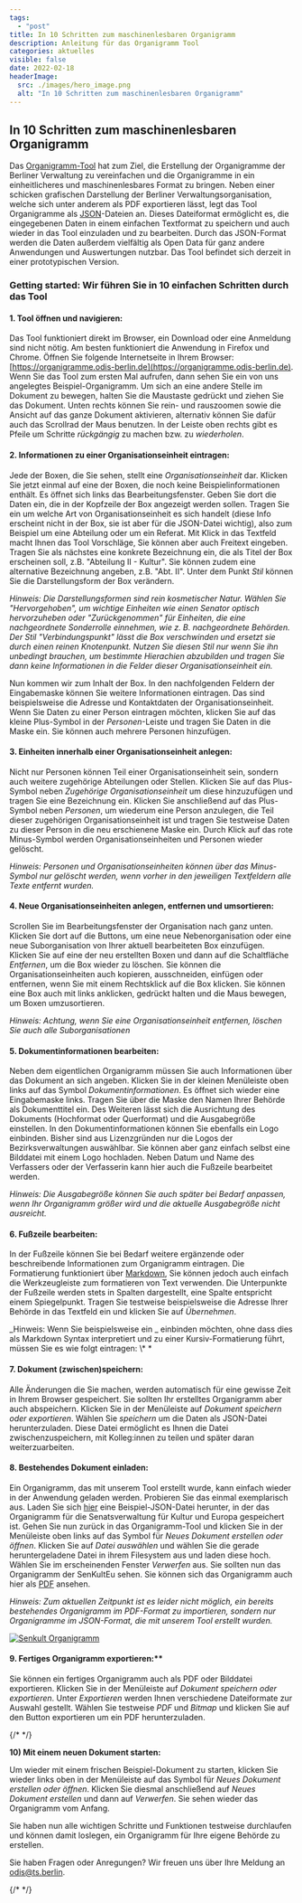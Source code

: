 ```yaml
---
tags:
  - "post"
title: In 10 Schritten zum maschinenlesbaren Organigramm
description: Anleitung für das Organigramm Tool
categories: aktuelles
visible: false
date: 2022-02-18
headerImage:
  src: ./images/hero_image.png
  alt: "In 10 Schritten zum maschinenlesbaren Organigramm"
---
```




## In 10 Schritten zum maschinenlesbaren Organigramm

Das [Organigramm-Tool](https://organigramme.odis-berlin.de) hat zum Ziel, die Erstellung der Organigramme der Berliner Verwaltung zu vereinfachen und die Organigramme in ein einheitlicheres und maschinenlesbares Format zu bringen. Neben einer schicken grafischen Darstellung der Berliner Verwaltungsorganisation, welche sich unter anderem als PDF exportieren lässt, legt das Tool Organigramme als [JSON](https://berlinonline.github.io/open-data-handbuch/#formatwahl)-Dateien an. Dieses Dateiformat ermöglicht es, die eingegebenen Daten in einem einfachen Textformat zu speichern und auch wieder in das Tool einzuladen und zu bearbeiten. Durch das JSON-Format werden die Daten außerdem vielfältig als Open Data für ganz andere Anwendungen und Auswertungen nutzbar. Das Tool befindet sich derzeit in einer prototypischen Version.

### Getting started: Wir führen Sie in 10 einfachen Schritten durch das Tool

#### 1. Tool öffnen und navigieren:

Das Tool funktioniert direkt im Browser, ein Download oder eine Anmeldung sind nicht nötig. Am besten funktioniert die Anwendung in Firefox und Chrome. Öffnen Sie folgende Internetseite in Ihrem Browser: [https://organigramme.odis-berlin.de](https://organigramme.odis-berlin.de). Wenn Sie das Tool zum ersten Mal aufrufen, dann sehen Sie ein von uns angelegtes Beispiel-Organigramm. Um sich an eine andere Stelle im Dokument zu bewegen, halten Sie die Maustaste gedrückt und ziehen Sie das Dokument. Unten rechts können Sie rein- und rauszoomen sowie die Ansicht auf das ganze Dokument aktivieren, alternativ können Sie dafür auch das Scrollrad der Maus benutzen. In der Leiste oben rechts gibt es Pfeile um Schritte _rückgängig_ zu machen bzw. zu _wiederholen_.

<ImageSection src={step1} />

#### 2. Informationen zu einer Organisationseinheit eintragen:

Jede der Boxen, die Sie sehen, stellt eine _Organisationseinheit_ dar. Klicken Sie jetzt einmal auf eine der Boxen, die noch keine Beispielinformationen enthält. Es öffnet sich links das Bearbeitungsfenster. Geben Sie dort die Daten ein, die in der Kopfzeile der Box angezeigt werden sollen. Tragen Sie ein um welche Art von Organisationseinheit es sich handelt (diese Info erscheint nicht in der Box, sie ist aber für die JSON-Datei wichtig), also zum Beispiel um eine Abteilung oder um ein Referat. Mit Klick in das Textfeld macht Ihnen das Tool Vorschläge, Sie können aber auch Freitext eingeben. Tragen Sie als nächstes eine konkrete Bezeichnung ein, die als Titel der Box erscheinen soll, z.B. "Abteilung II - Kultur". Sie können zudem eine alternative Bezeichnung angeben, z.B. "Abt. II". Unter dem Punkt _Stil_ können Sie die Darstellungsform der Box verändern.

_Hinweis: Die Darstellungsformen sind rein kosmetischer Natur. Wählen Sie "Hervorgehoben", um wichtige Einheiten wie einen Senator optisch hervorzuheben oder "Zurückgenommen" für Einheiten, die eine nachgeordnete Sonderrolle einnehmen, wie z. B. nachgeordnete Behörden. Der Stil "Verbindungspunkt" lässt die Box verschwinden und ersetzt sie durch einen reinen Knotenpunkt. Nutzen Sie diesen Stil nur wenn Sie ihn unbedingt brauchen, um bestimmte Hierachien abzubilden und tragen Sie dann keine Informationen in die Felder dieser Organisationseinheit ein._

<ImageSection src={step2} />

Nun kommen wir zum Inhalt der Box. In den nachfolgenden Feldern der Eingabemaske können Sie weitere Informationen eintragen. Das sind beispielsweise die Adresse und Kontaktdaten der Organisationseinheit. Wenn Sie Daten zu einer Person eintragen möchten, klicken Sie auf das kleine Plus-Symbol in der _Personen_-Leiste und tragen Sie Daten in die Maske ein. Sie können auch mehrere Personen hinzufügen.

#### 3. Einheiten innerhalb einer Organisationseinheit anlegen:

Nicht nur Personen können Teil einer Organisationseinheit sein, sondern auch weitere zugehörige Abteilungen oder Stellen. Klicken Sie auf das Plus-Symbol neben _Zugehörige Organisationseinheit_ um diese hinzuzufügen und tragen Sie eine Bezeichnung ein. Klicken Sie anschließend auf das Plus-Symbol neben _Personen_, um wiederum eine Person anzulegen, die Teil dieser zugehörigen Organisationseinheit ist und tragen Sie testweise Daten zu dieser Person in die neu erschienene Maske ein. Durch Klick auf das rote Minus-Symbol werden Organisationseinheiten und Personen wieder gelöscht.

_Hinweis: Personen und Organisationseinheiten können über das Minus-Symbol nur gelöscht werden, wenn vorher in den jeweiligen Textfeldern alle Texte entfernt wurden._

<ImageSection src={step3} />

#### 4. Neue Organisationseinheiten anlegen, entfernen und umsortieren:

Scrollen Sie im Bearbeitungsfenster der Organisation nach ganz unten. Klicken Sie dort auf die Buttons, um eine neue Nebenorganisation oder eine neue Suborganisation von Ihrer aktuell bearbeiteten Box einzufügen. Klicken Sie auf eine der neu erstellten Boxen und dann auf die Schaltfläche _Entfernen_, um die Box wieder zu löschen. Sie können die Organisationseinheiten auch kopieren, ausschneiden, einfügen oder entfernen, wenn Sie mit einem Rechtsklick auf die Box klicken. Sie können eine Box auch mit links anklicken, gedrückt halten und die Maus bewegen, um Boxen umzusortieren.

_Hinweis: Achtung, wenn Sie eine Organisationseinheit entfernen, löschen Sie auch alle Suborganisationen_

<ImageSection src={step4} />

#### 5. Dokumentinformationen bearbeiten:

Neben dem eigentlichen Organigramm müssen Sie auch Informationen über das Dokument an sich angeben. Klicken Sie in der kleinen Menüleiste oben links auf das Symbol _Dokumentinformationen_. Es öffnet sich wieder eine Eingabemaske links. Tragen Sie über die Maske den Namen Ihrer Behörde als Dokumenttitel ein. Des Weiteren lässt sich die Ausrichtung des Dokuments (Hochformat oder Querformat) und die Ausgabegröße einstellen. In den Dokumentinformationen können Sie ebenfalls ein Logo einbinden. Bisher sind aus Lizenzgründen nur die Logos der Bezirksverwaltungen auswählbar. Sie können aber ganz einfach selbst eine Bilddatei mit einem Logo hochladen. Neben Datum und Name des Verfassers oder der Verfasserin kann hier auch die Fußzeile bearbeitet werden.

_Hinweis: Die Ausgabegröße können Sie auch später bei Bedarf anpassen, wenn Ihr Organigramm größer wird und die aktuelle Ausgabegröße nicht ausreicht._

<ImageSection src={step5} />

#### 6. Fußzeile bearbeiten:

In der Fußzeile können Sie bei Bedarf weitere ergänzende oder beschreibende Informationen zum Organigramm eintragen. Die Formatierung funktioniert über [Markdown](https://www.heise.de/mac-and-i/downloads/65/1/1/6/7/1/0/3/Markdown-CheatSheet-Deutsch.pdf), Sie können jedoch auch einfach die Werkzeugleiste zum formatieren von Text verwenden. Die Unterpunkte der Fußzeile werden stets in Spalten dargestellt, eine Spalte entspricht einem Spiegelpunkt. Tragen Sie testweise beispielsweise die Adresse Ihrer Behörde in das Textfeld ein und klicken Sie auf _Übernehmen_.

_Hinweis: Wenn Sie beispielsweise ein _ einbinden möchten, ohne dass dies als Markdown Syntax interpretiert und zu einer Kursiv-Formatierung führt, müssen Sie es wie folgt eintragen: \\\* \*

<ImageSection src={step6} />

#### 7. Dokument (zwischen)speichern:

Alle Änderungen die Sie machen, werden automatisch für eine gewisse Zeit in Ihrem Browser gespeichert. Sie sollten Ihr erstelltes Organigramm aber auch abspeichern. Klicken Sie in der Menüleiste auf _Dokument speichern oder exportieren_. Wählen Sie _speichern_ um die Daten als JSON-Datei herunterzuladen. Diese Datei ermöglicht es Ihnen die Datei zwischenzuspeichern, mit Kolleg:innen zu teilen und später daran weiterzuarbeiten.

<ImageSection src={step7} />

#### 8. Bestehendes Dokument einladen:

Ein Organigramm, das mit unserem Tool erstellt wurde, kann einfach wieder in der Anwendung geladen werden. Probieren Sie das einmal exemplarisch aus. Laden Sie sich <a href="../data/senkult_organigramm.json" download="senkult_organigramm.json">hier</a> eine Beispiel-JSON-Datei herunter, in der das Organigramm für die Senatsverwaltung für Kultur und Europa gespeichert ist.
Gehen Sie nun zurück in das Organigramm-Tool und klicken Sie in der Menüleiste oben links auf das Symbol für _Neues Dokument erstellen oder öffnen_. Klicken Sie auf _Datei auswählen_ und wählen Sie die gerade heruntergeladene Datei in ihrem Filesystem aus und laden diese hoch. Wählen Sie im erscheinenden Fenster _Verwerfen_ aus. Sie sollten nun das Organigramm der SenKultEu sehen. Sie können sich das Organigramm auch hier als [PDF](../data/senkult_organigramm.pdf) ansehen.

_Hinweis: Zum aktuellen Zeitpunkt ist es leider nicht möglich, ein bereits bestehendes Organigramm im PDF-Format zu importieren, sondern nur Organigramme im JSON-Format, die mit unserem Tool erstellt wurden._

<ImageSection src={step8} />

<div class="project-image small">
  <a href="./_data/senkult_organigramm.pdf" download>
    <Image class="img-fluid" src={step8_2} alt="Senkult Organigramm" />
  </a>
</div>


#### 9. Fertiges Organigramm exportieren:**

Sie können ein fertiges Organigramm auch als PDF oder Bilddatei exportieren. Klicken Sie in der Menüleiste auf _Dokument speichern oder exportieren_.
Unter _Exportieren_ werden Ihnen verschiedene Dateiformate zur Auswahl gestellt. Wählen Sie testweise _PDF_ und _Bitmap_ und klicken Sie auf den Button exportieren um ein PDF herunterzuladen.

{/* <!-- tbd nochmal prüfen welche Formate es letztendlich zum Export gibt --> */}

<ImageSection src={step9} />

**10) Mit einem neuen Dokument starten:**

Um wieder mit einem frischen Beispiel-Dokument zu starten, klicken Sie wieder links oben in der Menüleiste auf das Symbol für _Neues Dokument erstellen oder öffnen_. Klicken Sie diesmal anschließend auf _Neues Dokument erstellen_ und dann auf _Verwerfen_. Sie sehen wieder das Organigramm vom Anfang.

<ImageSection src={step10} />

Sie haben nun alle wichtigen Schritte und Funktionen testweise durchlaufen und können damit loslegen, ein Organigramm für Ihre eigene Behörde zu erstellen.

Sie haben Fragen oder Anregungen? Wir freuen uns über Ihre Meldung an <a href="mailto:odis@ts.berlin">odis@ts.berlin</a>.

{/* <!-- **Die maschinenlesbare JSON-Datei sollten Sie als Open Data im Open Data Portal Berlin zur Verfügung stellen.** Eine automatische Anbindung ist zum aktuellen Zeitpunkt leider noch nicht integriert. Kommen Sie bei Fragen zur Veröffentlichung als Open Data gerne auf [uns](mailto:odis@ts.berlin) und [die Open Data Beauftragte oder den Open Data Beauftragten Ihrer Verwaltung](https://www.berlin.de/sen/wirtschaft/digitalisierung/open-data/open-data-beauftragte/) zu. --> */}
